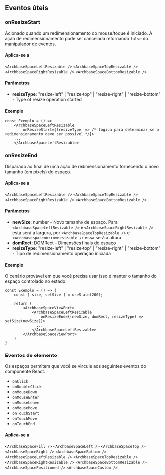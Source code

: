 


<Meta title="Layouts/Spaces/Eventos úteis" />

## Eventos úteis

### onResizeStart

Acionado quando um redimensionamento do mouse/toque é iniciado. A ação de redimensionamento pode ser cancelada retornando `false` do manipulador de eventos.

#### Aplica-se a

`<ArchbaseSpaceLeftResizable />` `<ArchbaseSpaceTopResizable />` `<ArchbaseSpaceRightResizable />` `<ArchbaseSpaceBottomResizable />`

#### Parâmetros

- **resizeType**: "resize-left" | "resize-top" | "resize-right" | "resize-bottom" - Type of resize operation started

#### Exemplo

```tsx
const Exemplo = () => 
	<ArchbaseSpaceLeftResizable 
		onResizeStart={(resizeType) => /* lógica para determinar se o redimensionamento deve ser possível */}>
	...
	</ArchbaseSpaceLeftResizable>
```

### onResizeEnd

Disparado ao final de uma ação de redimensionamento fornecendo o novo tamanho (em pixels) do espaço.

#### Aplica-se a

`<ArchbaseSpaceLeftResizable />` `<ArchbaseSpaceTopResizable />` `<ArchbaseSpaceRightResizable />` `<ArchbaseSpaceBottomResizable />`

#### Parâmetros

- **newSize**: number - Novo tamanho de espaço. Para `<ArchbaseSpaceLeftResizable />` e `<ArchbaseSpaceRightResizable />` 
esta será a largura, por `<ArchbaseSpaceTopResizable />` e `<ArchbaseSpaceBottomResizable />` essa será a altura
- **domRect**: DOMRect - Dimensões finais do espaço
- **resizeType**: "resize-left" | "resize-top" | "resize-right" | "resize-bottom" - Tipo de redimensionamento
operação iniciada

#### Exemplo

O cenário provável em que você precisa usar isso é manter o tamanho do espaço controlado
no estado:

```tsx
const Exemplo = () => {
	const [ size, setSize ] = useState(200);

	return (
		<ArchbaseSpaceViewPort>
			<ArchbaseSpaceLeftResizable 
				onResizeEnd={(newSize, domRect, resizeType) => setSize(newSize)}>
			  ...
			</ArchbaseSpaceLeftResizable>
		</ArchbaseSpaceViewPort>
	)
}
```

### Eventos de elemento

Os espaços permitem que você se vincule aos seguintes eventos do componente React.

- `onClick`
- `onDoubleClick`
- `onMouseDown`
- `onMouseEnter`
- `onMouseLeave`
- `onMouseMove`
- `onTouchStart`
- `onTouchMove`
- `onTouchEnd`

#### Aplica-se a

`<ArchbaseSpaceFill />` `<ArchbaseSpaceLeft />` `<ArchbaseSpaceTop />` `<ArchbaseSpaceRight />` `<ArchbaseSpaceBottom />` `<ArchbaseSpaceLeftResizable />` `<ArchbaseSpaceTopResizable />` `<ArchbaseSpaceRightResizable />` `<ArchbaseSpaceBottomResizable />` `<ArchbaseSpacePositioned />` `<ArchbaseSpaceCustom />`


